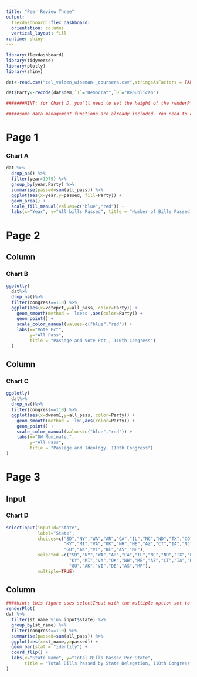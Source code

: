 ```yaml
---
title: "Peer Review Three"
output: 
  flexdashboard::flex_dashboard:
  orientation: columns
  vertical_layout: fill
runtime: shiny
---
```


```r
library(flexdashboard)
library(tidyverse)
library(plotly)
library(shiny)

dat<-read.csv("cel_volden_wiseman-_coursera.csv",stringsAsFactors = FALSE)

dat$Party<-recode(dat$dem,`1`="Democrat",`0`="Republican")

#######HINT: for Chart D, you'll need to set the height of the renderPlot, using the height argument. Try a value of 750.

#####some data management functions are already included. You need to add the visualization functions.

```


Page 1
======

### Chart A


```r
dat %>% 
  drop_na() %>% 
  filter(year>1979) %>% 
  group_by(year,Party) %>% 
  summarise(passed=sum(all_pass)) %>% 
  ggplot(aes(x=year,y=passed, fill=Party)) +
  geom_area() +
  scale_fill_manual(values=c("blue","red")) +
  labs(x="Year", y="All bills Passed", title = "Number of Bills Passed Since 1980")


```


Page 2 {data-orientation=columns}
===================================== 

Column 
-------    
### Chart B

```r
ggplotly(
  dat%>%
  drop_na()%>%
  filter(congress==110) %>%
  ggplot(aes(x=votepct,y=all_pass, color=Party)) +
    geom_smooth(method = 'loess',aes(color=Party)) +
    geom_point() +
    scale_color_manual(values=c("blue","red")) +
    labs(x="Vote Pct",
         y="All Pass",
         title = "Passage and Vote Pct., 110th Congress")
  )
```


Column 
-------       
### Chart C

```r
ggplotly(
  dat%>%
  drop_na()%>%
  filter(congress==110) %>%
  ggplot(aes(x=dwnom1,y=all_pass, color=Party)) +
    geom_smooth(method = 'lm',aes(color=Party)) +
    geom_point() +
    scale_color_manual(values=c("blue","red")) +
    labs(x="DW Nominate.",
         y="All Pass",
         title = "Passage and Ideology, 110th Congress")
)
```


Page 3
===================================== 

Input{.sidebar}
----------------------------------------------------------------
### Chart D

```r
selectInput(inputId="state",
            label="State",
            choices=c("SD","NY","WA","AR","CA","IL","NC","ND","TX","CO","OH","WI","FL","TN","PA","MD","PR","MN","AL","GA","LA","MA","MO","MS","IN",
                      "KY","MI","VA","OK","NH","ME","AZ","CT","IA","NJ","SC","OR","DC","ID","WV","NM","VT","NE","HI","UT","MT","WY","KS","RI","NV",
                      "GU","AK","VI","DE","AS","MP"), 
            selected =c("SD","NY","WA","AR","CA","IL","NC","ND","TX","CO","OH","WI","FL","TN","PA","MD","PR","MN","AL","GA","LA","MA","MO","MS","IN",
                        "KY","MI","VA","OK","NH","ME","AZ","CT","IA","NJ","SC","OR","DC","ID","WV","NM","VT","NE","HI","UT","MT","WY","KS","RI","NV",
                        "GU","AK","VI","DE","AS","MP"), 
            multiple=TRUE)
```


Column 
----------------------------------------------------------------
```r

####hint: this figure uses selectInput with the multiple option set to true and with the options set up so that all states are initially selected.
renderPlot(
dat %>% 
  filter(st_name %in% input$state) %>%
  group_by(st_name) %>% 
  filter(congress==110) %>%
  summarise(passed=sum(all_pass)) %>%
  ggplot(aes(x=st_name,y=passed)) +
  geom_bar(stat = "identity") +
  coord_flip() +
  labs(x="State Name", y="Total Bills Passed Per State",
       title = "Total Bills Passed by State Delegation, 110th Congress")
)
```

